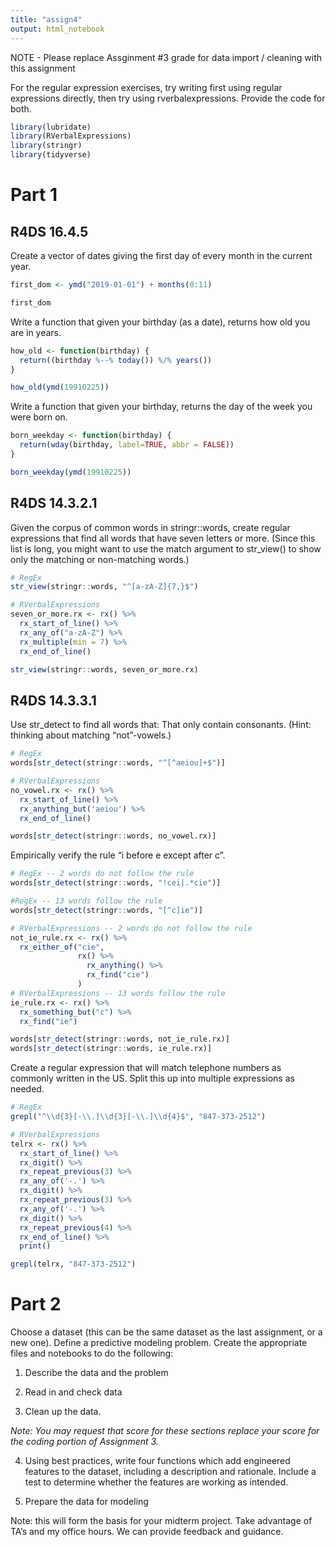 ```yaml
---
title: "assign4"
output: html_notebook
---
```


NOTE - Please replace Assginment #3 grade for data import / cleaning with this assignment

For the regular expression exercises, try writing first using regular expressions directly, then try using rverbalexpressions. Provide the code for both. 

```r
library(lubridate)
library(RVerbalExpressions)
library(stringr)
library(tidyverse)
```

# Part 1

## R4DS 16.4.5

Create a vector of dates giving the first day of every month in the current year. 
```r
first_dom <- ymd("2019-01-01") + months(0:11)

first_dom
```


Write a function that given your birthday (as a date), returns how old you are in years.
```r
how_old <- function(birthday) {
  return((birthday %--% today()) %/% years())
}

how_old(ymd(19910225))
```


Write a function that given your birthday, returns the day of the week you were born on. 
```r
born_weekday <- function(birthday) {
  return(wday(birthday, label=TRUE, abbr = FALSE))
}

born_weekday(ymd(19910225))
```


## R4DS 14.3.2.1

Given the corpus of common words in stringr::words, create regular expressions that find all words that have seven letters or more. (Since this list is long, you might want to use the match argument to str_view() to show only the matching or non-matching words.)
```r
# RegEx
str_view(stringr::words, "^[a-zA-Z]{7,}$")

# RVerbalExpressions
seven_or_more.rx <- rx() %>%
  rx_start_of_line() %>% 
  rx_any_of("a-zA-Z") %>% 
  rx_multiple(min = 7) %>% 
  rx_end_of_line()

str_view(stringr::words, seven_or_more.rx)
```


## R4DS 14.3.3.1

Use str_detect to find all words that:
That only contain consonants. (Hint: thinking about matching “not”-vowels.)
```r
# RegEx
words[str_detect(stringr::words, "^[^aeiou]+$")]

# RVerbalExpressions
no_vowel.rx <- rx() %>% 
  rx_start_of_line() %>% 
  rx_anything_but('aeiou') %>% 
  rx_end_of_line()

words[str_detect(stringr::words, no_vowel.rx)]
```


Empirically verify the rule “i before e except after c”.
```r
# RegEx -- 2 words do not follow the rule
words[str_detect(stringr::words, "!cei|.*cie")]

#RegEx -- 13 words follow the rule
words[str_detect(stringr::words, "[^c]ie")]

# RVerbalExpressions -- 2 words do not follow the rule
not_ie_rule.rx <- rx() %>% 
  rx_either_of("cie", 
               rx() %>% 
                 rx_anything() %>% 
                 rx_find("cie")
               )
# RVerbalExpressions -- 13 words follow the rule
ie_rule.rx <- rx() %>% 
  rx_something_but("c") %>%
  rx_find("ie")

words[str_detect(stringr::words, not_ie_rule.rx)]
words[str_detect(stringr::words, ie_rule.rx)]
```


Create a regular expression that will match telephone numbers as commonly written in the US. Split this up into multiple expressions as needed.
```r
# RegEx
grepl("^\\d{3}[-\\.]\\d{3}[-\\.]\\d{4}$", "847-373-2512")

# RVerbalExpressions
telrx <- rx() %>% 
  rx_start_of_line() %>% 
  rx_digit() %>%
  rx_repeat_previous(3) %>%
  rx_any_of('-.') %>% 
  rx_digit() %>%
  rx_repeat_previous(3) %>%
  rx_any_of('-.') %>% 
  rx_digit() %>%
  rx_repeat_previous(4) %>%
  rx_end_of_line() %>% 
  print()

grepl(telrx, "847-373-2512")
```


# Part 2

Choose a dataset (this can be the same dataset as the last assignment, or a new one). Define a predictive modeling problem. Create the appropriate files and notebooks to do the following:

1. Describe the data and the problem

2. Read in and check data

2. Clean up the data. 

*Note: You may request that score for these sections replace your score for the coding portion of Assignment 3.*

4. Using best practices, write four functions which add engineered features to the dataset, including a description and rationale. Include a test to determine whether the features are working as intended. 

5. Prepare the data for modeling

Note: this will form the basis for your midterm project. Take advantage of TA's and my office hours. We can provide feedback and guidance. 

